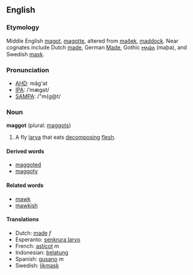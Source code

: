 ==English==
===Etymology===
Middle English [[magot]], [[magotte]], altered from [[maðek]], [[maddock]].  Near cognates include Dutch [[made]], German [[Made]], Gothic [[𐌼𐌰𐌸𐌰]] (maþa), and Swedish [[mask]].

===Pronunciation===
*[[w:AHD|AHD]]: măg'ət
*[[w:IPA|IPA]]: /ˈmægət/
*[[w:SAMPA|SAMPA]]: /"m{g@t/

===Noun===
'''maggot''' (plural: [[maggots]])

# A fly [[larva]] that eats [[decompose|decomposing]] [[flesh]].

====Derived words====
*[[maggoted]]
*[[maggoty]]

====Related words====
*[[mawk]]
*[[mawkish]]

====Translations====
*Dutch: [[made]] ''f''
*Esperanto: [[senkrura larvo]]
*French: [[asticot]] ''m''
*Indonesian: [[belatung]]
*Spanish: [[gusano]] ''m''
*Swedish: [[likmask]]
